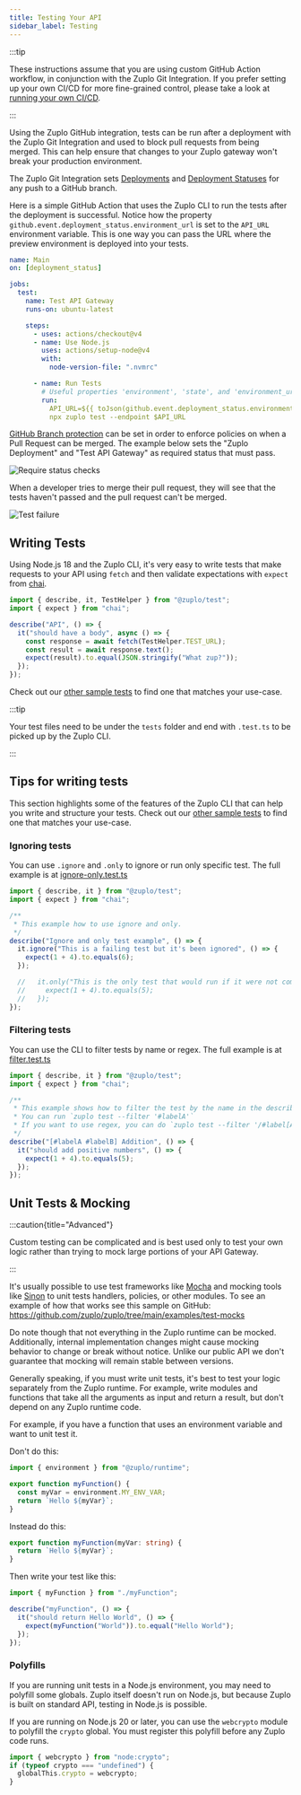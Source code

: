 ```yaml
---
title: Testing Your API
sidebar_label: Testing
---
```


:::tip

These instructions assume that you are using custom GitHub Action workflow, in
conjunction with the Zuplo Git Integration. If you prefer setting up your own
CI/CD for more fine-grained control, please take a look at
[running your own CI/CD](../articles/custom-ci-cd.mdx).

:::

Using the Zuplo GitHub integration, tests can be run after a deployment with the
Zuplo Git Integration and used to block pull requests from being merged. This
can help ensure that changes to your Zuplo gateway won't break your production
environment.

The Zuplo Git Integration sets
[Deployments](https://docs.github.com/en/rest/deployments/deployments) and
[Deployment Statuses](https://docs.github.com/en/rest/deployments/statuses) for
any push to a GitHub branch.

Here is a simple GitHub Action that uses the Zuplo CLI to run the tests after
the deployment is successful. Notice how the property
`github.event.deployment_status.environment_url` is set to the `API_URL`
environment variable. This is one way you can pass the URL where the preview
environment is deployed into your tests.

```yaml title="/.github/workflows/main.yaml"
name: Main
on: [deployment_status]

jobs:
  test:
    name: Test API Gateway
    runs-on: ubuntu-latest

    steps:
      - uses: actions/checkout@v4
      - name: Use Node.js
        uses: actions/setup-node@v4
        with:
          node-version-file: ".nvmrc"

      - name: Run Tests
        # Useful properties 'environment', 'state', and 'environment_url'
        run:
          API_URL=${{ toJson(github.event.deployment_status.environment_url) }}
          npx zuplo test --endpoint $API_URL
```

[GitHub Branch protection](https://docs.github.com/en/repositories/configuring-branches-and-merges-in-your-repository/defining-the-mergeability-of-pull-requests/about-protected-branches)
can be set in order to enforce policies on when a Pull Request can be merged.
The example below sets the "Zuplo Deployment" and "Test API Gateway" as required
status that must pass.

![Require status checks](../../public/media/testing/a1d7c322-125d-4d80-add0-fbfb65ccfea1.png)

When a developer tries to merge their pull request, they will see that the tests
haven't passed and the pull request can't be merged.

![Test failure](../../public/media/testing/3f3292a3-075c-4568-afb2-00c24e704f03.png)

## Writing Tests

Using Node.js 18 and the Zuplo CLI, it's very easy to write tests that make
requests to your API using `fetch` and then validate expectations with `expect`
from [chai](https://www.chaijs.com/api/bdd/).

```js title="/tests/my-test.test.ts"
import { describe, it, TestHelper } from "@zuplo/test";
import { expect } from "chai";

describe("API", () => {
  it("should have a body", async () => {
    const response = await fetch(TestHelper.TEST_URL);
    const result = await response.text();
    expect(result).to.equal(JSON.stringify("What zup?"));
  });
});
```

Check out our
[other sample tests](https://github.com/zuplo/zup-cli-example-project/tree/main/tests)
to find one that matches your use-case.

:::tip

Your test files need to be under the `tests` folder and end with `.test.ts` to
be picked up by the Zuplo CLI.

:::

## Tips for writing tests

This section highlights some of the features of the Zuplo CLI that can help you
write and structure your tests. Check out our
[other sample tests](https://github.com/zuplo/zup-cli-example-project/tree/main/tests)
to find one that matches your use-case.

### Ignoring tests

You can use `.ignore` and `.only` to ignore or run only specific test. The full
example is at
[ignore-only.test.ts](https://github.com/zuplo/zup-cli-example-project/blob/main/tests/ignore-only.test.ts)

```js title="/tests/ignore-only.test.ts"
import { describe, it } from "@zuplo/test";
import { expect } from "chai";

/**
 * This example how to use ignore and only.
 */
describe("Ignore and only test example", () => {
  it.ignore("This is a failing test but it's been ignored", () => {
    expect(1 + 4).to.equals(6);
  });

  //   it.only("This is the only test that would run if it were not commented out", () => {
  //     expect(1 + 4).to.equals(5);
  //   });
});
```

### Filtering tests

You can use the CLI to filter tests by name or regex. The full example is at
[filter.test.ts](https://github.com/zuplo/zup-cli-example-project/blob/main/tests/filter.test.ts)

```js title="/tests/filter.test.ts"
import { describe, it } from "@zuplo/test";
import { expect } from "chai";

/**
 * This example shows how to filter the test by the name in the describe() function.
 * You can run `zuplo test --filter '#labelA'`
 * If you want to use regex, you can do `zuplo test --filter '/#label[Aa]/'`
 */
describe("[#labelA #labelB] Addition", () => {
  it("should add positive numbers", () => {
    expect(1 + 4).to.equals(5);
  });
});
```

## Unit Tests & Mocking

:::caution{title="Advanced"}

Custom testing can be complicated and is best used only to test your own logic
rather than trying to mock large portions of your API Gateway.

:::

It's usually possible to use test frameworks like
[Mocha](https://github.com/zuplo/zuplo/tree/main/examples/test-mocks) and
mocking tools like [Sinon](https://sinonjs.org/) to unit tests handlers,
policies, or other modules. To see an example of how that works see this sample
on GitHub: https://github.com/zuplo/zuplo/tree/main/examples/test-mocks

Do note though that not everything in the Zuplo runtime can be mocked.
Additionally, internal implementation changes might cause mocking behavior to
change or break without notice. Unlike our public API we don't guarantee that
mocking will remain stable between versions.

Generally speaking, if you must write unit tests, it's best to test your logic
separately from the Zuplo runtime. For example, write modules and functions that
take all the arguments as input and return a result, but don't depend on any
Zuplo runtime code.

For example, if you have a function that uses an environment variable and want
to unit test it.

Don't do this:

```ts
import { environment } from "@zuplo/runtime";

export function myFunction() {
  const myVar = environment.MY_ENV_VAR;
  return `Hello ${myVar}`;
}
```

Instead do this:

```ts
export function myFunction(myVar: string) {
  return `Hello ${myVar}`;
}
```

Then write your test like this:

```ts
import { myFunction } from "./myFunction";

describe("myFunction", () => {
  it("should return Hello World", () => {
    expect(myFunction("World")).to.equal("Hello World");
  });
});
```

### Polyfills

If you are running unit tests in a Node.js environment, you may need to polyfill
some globals. Zuplo itself doesn't run on Node.js, but because Zuplo is built on
standard API, testing in Node.js is possible.

If you are running on Node.js 20 or later, you can use the `webcrypto` module to
polyfill the `crypto` global. You must register this polyfill before any Zuplo
code runs.

```js
import { webcrypto } from "node:crypto";
if (typeof crypto === "undefined") {
  globalThis.crypto = webcrypto;
}
```
